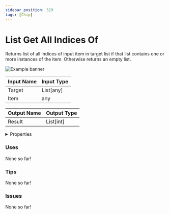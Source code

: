 ```yaml
---
sidebar_position: 329
tags: [Chip]
---
```


# List Get All Indices Of

Returns list of all indices of input item in target list if that list contains one or more instances of the item. Otherwise returns an empty list.



![Example banner](./assets/09066fc7-c88e-49f2-992c-5ed10f4ee682.svg)

| Input Name | Input Type |
|-----------|-----------|
| Target | List[any] |
| Item | any |

| Output Name | Output Type |
|-----------|-----------|
| Result | List[int] |


<details>
  <summary>Properties</summary>
  <div>
    <div>
    <table>
      <thead>
        <tr>
          <th>Is beta required?</th>
          <th>❌</th>
        </tr>
        <tr>
          <th>Is this chip a trolling risk?</th>
          <th>❌</th>
        </tr>
        <tr>
          <th>Chip UUPD</th>
          <th>._uuid</th>
        </tr>
      </thead>
    </table>
    </div>
  </div>
</details>

### Uses

None so far!

### Tips

None so far!

### Issues

None so far!